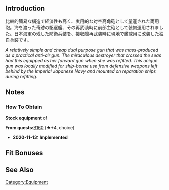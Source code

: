 {{EquipmentInfo}}

==Introduction==
比較的簡易な構造で経済性も高く、実用的な対空高角砲として量産された両用砲。海を渡った奇跡の駆逐艦、その再武装時に前部主砲として装備運用されました。日本海軍の残した防衛兵装を、接収艦再武装時に現地で艦載用に改装した独自兵装です。

''A relatively simple and cheap dual purpose gun that was mass-produced as a practical anti-air gun. The miraculous destroyer that crossed the seas had this equipped as her forward gun when she was refitted. This unique gun was locally modified for ship-borne use from defensive weapons left behind by the Imperial Japanese Navy and mounted on reparation ships during refitting.''

==Notes==
<div class="mw-collapsible"><h3>How To Obtain</h3>
<div class="mw-collapsible-content">
'''Stock equipment''' of {{Ship/Link|Dan Yang}}

'''From quests: '''[[Quests#B160|B160]] (★+4, choice)

</div></div>


<div class="mw-collapsible><h3>Updates History</h3>
<div class="mw-collapsible-content>
* '''2020-11-13:''' '''Implemented'''
</div></div>

==Fit Bonuses==
{{:Locally Modified 12.7cm Twin High-angle Gun Mount/Bonuses}}

==See Also==
{{Equipmentlist}}
[[Category:Equipment]]